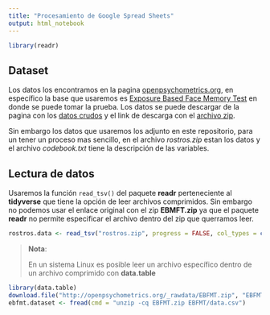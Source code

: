 ```yaml
---
title: "Procesamiento de Google Spread Sheets"
output: html_notebook
---
```


```r
library(readr)
```

## Dataset

Los datos los encontramos en la pagina [openpsychometrics.org](https://openpsychometrics.org/), en específico la base que
usaremos es [Exposure Based Face Memory Test](https://openpsychometrics.org/tests/EBFMT/) en donde se puede tomar la prueba.
Los datos se puede descargar de la pagina con los [datos crudos](https://openpsychometrics.org/_rawdata/) y el link de 
descarga con el [archivo zip](http://openpsychometrics.org/_rawdata/EBFMT.zip).

Sin embargo los datos que usaremos los adjunto en este repositorio, para un tener un proceso mas sencillo, en el archivo 
_rostros.zip_ estan los datos y el archivo _codebook.txt_ tiene la descripción de las variables.

## Lectura de datos

Usaremos la función `read_tsv()` del paquete **readr** perteneciente al **tidyverse** que tiene la opción de leer archivos 
comprimidos. Sin embargo no podemos usar el enlace original con el zip **EBMFT.zip** ya que el paquete **readr** no permite 
especificar el archivo dentro del zip que querramos leer.

```r
rostros.data <- read_tsv("rostros.zip", progress = FALSE, col_types = cols())
```

> **Nota**:
>
> En un sistema Linux es posible leer un archivo específico dentro de un archivo comprimido con **data.table**

```r
library(data.table)
download.file("http://openpsychometrics.org/_rawdata/EBFMT.zip", "EBFMT.zip", quiet = T)
ebfmt.dataset <- fread(cmd = "unzip -cq EBFMT.zip EBFMT/data.csv")
```


